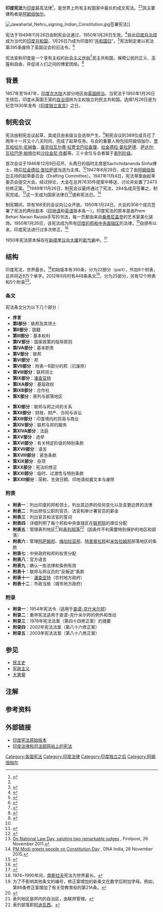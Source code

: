 {{Infobox constitution
| document_name= 印度憲法<br>भारतीय संविधान<br>Constitution of the Republic of India
| italic_title= no
| image = Constitution of India.jpg
| image_width=
| image_caption= {{le|印度憲法序言|Preamble to the Constitution of India|憲法序言}}的[https://www.wdl.org/en/item/2672/view/1/1/ 原始文本] 
| date_ratified= {{Start date and age|df=yes|1949|11|26}}
| date_effective= {{Start date and age|df=yes|1950|01|26}}
| writer= [[阿姆倍伽爾|阿姆倍伽爾]]及{{le|印度制憲會議|Constituent Assembly of India}}起草委員會
| signers= 制憲會議的284名代表
| purpose= 取代{{le|1947年印度獨立法案|Indian Independence Act 1947}}
| system = 議會立憲制、社會主義世俗共和制
| number_entrenchments = 2條
| date_last_amended = {{le|印度憲法第105次修正案|One Hundred and Fifth Amendment of the Constitution of India|2021年8月10日}}（第105次）
| federalism = 單一制（半聯邦制）
| chambers = [[印度議會|二院制]]（[[聯邦院_(印度)|聯邦院]]與[[人民院_(印度)|人民院]]）
| branches = 3個（行政、立法、司法）
| executive = [[印度總理|總理]]領導[[人民院_(印度)|人民院]]議員代表組成之內閣
| jurisdiction  = [[印度|印度]]
| courts = [[印度最高法院|最高法院]]、{{le|印度高等法院列表|List of high courts in India|高等法院}}與{{le|印度地方法院|District Courts of India|地方法院}}
| number_amendments = {{le|印度憲法修正案列表|List of amendments of the Constitution of India|105次}}
| electoral_college = {{le|選舉人團 (印度)|Electoral College (India)|是}}，用於正副總統選舉
| supersedes = {{le|1935年印度政府法案|Government of India Act 1935}}<br />{{le|1947年印度獨立法案|Indian Independence Act 1947}}
| title_orig = {{lang|hi|भारतीय संविधान}}<br />{{noitalics|([[International_Alphabet_of_Sanskrit_Transliteration|IAST]]:}} {{IAST|Bhāratīya Saṃvidhāna}}{{noitalics|)<ref group="注">印度憲法原始文本以英語及印地語書寫，因此印地語及英語皆為其「原始」語言。</ref>}}
| orig_lang_code = hi
| location_of_document = [[印度|印度]][[新德里|新德里]]{{le|國會大廈 (印度)|Parliament House (India)|國會大廈}}
}}
{{印度政治}}
'''印度宪法'''为[[印度|印度]]最高法律<ref>{{cite web|title=Preface, The constitution of India|url=http://india.gov.in/sites/upload_files/npi/files/coi_preface.pdf|publisher=Government of India|accessdate=5 February 2015|archive-date=2015-03-31|archive-url=https://web.archive.org/web/20150331033925/http://india.gov.in/sites/upload_files/npi/files/coi_preface.pdf|dead-url=no}}</ref>，是世界上所有主权国家中最长的成文宪法。<ref group="注" name="Yugoslav" /><ref name="longest">{{cite book | last = Pylee | first = M.V. | title = India's Constitution | publisher=S. Chand & Co.|page=3 | year = 1997 | isbn = 81-219-0403-X }}</ref>其主要建构者是[[阿姆倍伽尔|阿姆倍伽尔]]。

[[File:Jawaharlal_Nehru_signing_Indian_Constitution.jpg|thumbnail]]签署宪法]]

宪法于1949年11月26日由制宪会议通过，1950年1月26日生效。<ref name="law_min_intro">{{cite web |url=http://indiacode.nic.in/coiweb/introd.htm |title=Introduction to Constitution of India |accessdate=2008-10-14 |publisher=Ministry of Law and Justice of India |date=29 July 2008 |deadurl=yes |archiveurl=https://web.archive.org/web/20141022161409/http://indiacode.nic.in/coiweb/introd.htm |archivedate=2014-10-22 }}</ref>自此[[印度自治领|印度自治领]]成为当代的[[印度共和国|印度共和国]]，1月26日乃成为印度的“[[印度共和国日|共和国日]]”。<ref name="Hari Das">{{cite book | last = Das | first = Hari | title = Political System of India | publisher=Anmol Publications |page=120 | year = 2002 | isbn = 81-7488-690-7 }}</ref>宪法制定者以宪法第395条废除了英国议会的旧法令。<ref>{{cite journal|last=Swaminathan|first=Shivprasad|title=India’s benign constitutional revolution|journal=The Hindu: opinion|date=26 January 2013|url=http://www.thehindu.com/opinion/lead/indias-benign-constitutional-revolution/article4345212.ece|accessdate=18 February 2013|archive-date=2013-03-01|archive-url=https://web.archive.org/web/20130301174137/http://www.thehindu.com/opinion/lead/indias-benign-constitutional-revolution/article4345212.ece|dead-url=no}}</ref>

宪法宣称印度是一个享有主权的[[民主社会主义|社会主义]][[世俗|世俗]]<ref>{{cite web|last1=WP(Civil) No. 98/2002|title=Aruna Roy & Ors. v. Union of India & Ors.|url=http://www.ncert.nic.in/html/pdf/schoolcurriculum/ncfsc/judge51_80.pdf#page=18|publisher=Supreme Court of India|page=18/30|date=12 September 2002|accessdate=11 November 2015|archive-date=2016-05-07|archive-url=https://web.archive.org/web/20160507005232/http://www.ncert.nic.in/html/pdf/schoolcurriculum/ncfsc/judge51_80.pdf#page=18|dead-url=no}}</ref>民主共和国，保障公民的正义、[[法律之前人人平等|平等]]和自由，并促进人们之间的博爱团结。<ref>{{cite web|title=Preamble of the Constitution of India|url=http://lawmin.nic.in/olwing/coi/coi-english/Const.Pock%202Pg.Rom8Fsss%283%29.pdf|publisher=Ministry of Law & Justice|accessdate=29 March 2012|deadurl=yes|archiveurl=https://web.archive.org/web/20171009180953/http://lawmin.nic.in/olwing/coi/coi-english/Const.Pock%202Pg.Rom8Fsss%283%29.pdf|archivedate=2017年10月9日}}</ref>

==背景==
1857年至1947年，[[印度次大陆|印度次大陆]]大部分地区由[[英属印度|英国统治]]。当宪法于1950年1月26日生效后，印度从英国王室的[[自治领|自治领]]转为主权独立的民主共和国。选择1月26日是为纪念1930年发布《[[印度独立宣言|印度独立宣言]]》之日。

==制宪会议==
宪法由制宪会议起草，其成员由省级议会选举产生。<ref name="Degbate">{{cite web
 |url         = http://parliamentofindia.nic.in/ls/debates/debates.htm
 |title       = The Constituent Assembly Debates (Proceedings):(9th December,1946 to 24 January 1950)
 |publisher   = The Parliament of India Archive
 |accessdate  = 2008-02-22
 |deadurl     = yes
 |archiveurl  = https://web.archive.org/web/20070929102902/http://parliamentofindia.nic.in/ls/debates/debates.htm
 |archivedate = 2007-09-29
}}</ref>制宪会议的389位成员花了两年十一月又十八天时间，完成了起草任务。与会的重要人物包括阿姆倍伽尔、[[贾瓦哈拉尔·尼赫鲁|贾瓦哈拉尔·尼赫鲁]]、[[查克拉瓦尔蒂·拉贾戈巴拉查理|查克拉瓦尔蒂·拉贾戈巴拉查理]]、[[拉金德拉·普拉萨德|拉金德拉·普拉萨德]]、[[萨达尔·瓦拉巴伊·帕特尔|萨达尔·瓦拉巴伊·帕特尔]]和[[沙拉金尼·奈都|沙拉金尼·奈都]]等。三十余位与会者属于[[表列种姓和表列部落|表列阶级]]。

首次会议于1946年12月9日召开。头两日的临时主席是Sachchidananda Sinha博士，随后[[拉金德拉·普拉萨德|拉金德拉·普拉萨德]]当选为主席。<ref name="Degbate" />1947年8月29日，成立了由[[阿姆倍伽尔|阿姆倍伽尔]]主持的起草委员会（Drafting Committee）。1947年11月4日，宪法草案由起草委员会提交大会。经过辩论，大会在总共7635件提案中移送、讨论并处置了2473份修正案。<ref>{{Cite web |url=http://parliamentofindia.nic.in/ls/debates/facts.htm |title=存档副本 |accessdate=2016-11-19 |archive-date=2011-05-11 |archive-url=https://web.archive.org/web/20110511104514/http://parliamentofindia.nic.in/ls/debates/facts.htm |dead-url=no }}</ref>1949年11月26日，制宪会议最终通过了宪法，284名成员签署之，制宪完成。<ref>{{cite web | title = Some Facts of Constituent Assembly | work = Parliament of India | publisher = National Informatics Centre | url = http://parliamentofindia.nic.in/ls/debates/facts.htm | quote = On 29 August 1947, the Constituent Assembly set up a Drafting Committee under the Chairmanship of B. R. Ambedkar to prepare a Draft Constitution for India | accessdate = 2011-04-14 | archiveurl = https://web.archive.org/web/20110511104514/http://parliamentofindia.nic.in/ls/debates/facts.htm | archivedate = 2011-05-11 | deadurl = no }}</ref>这一天成为国家法律日<ref>[http://www.firstpost.com/india/on-national-law-day-saluting-two-remarkable-judges-140748.html On National Law Day, saluting two remarkable judges] {{Wayback|url=http://www.firstpost.com/india/on-national-law-day-saluting-two-remarkable-judges-140748.html |date=20151130023311 }}, Firstpost, 26 November 2011.</ref>或称宪法日。<ref>[http://www.dnaindia.com/india/report-pm-modi-greets-people-on-constitution-day-2149048 PM Modi greets people on Constitution Day] {{Wayback|url=http://www.dnaindia.com/india/report-pm-modi-greets-people-on-constitution-day-2149048 |date=20151127030239 }}, DNA India, 26 November 2015.</ref>

制宪期间，共有166天的会议向公众开放。1950年1月24日，大会的308个成员签署了宪法的两份副本（[[印地语|印地语]]和[[英语|英语]]版本各一）。印度宪法的原本是由Prem Behari Narain Raizda手写的书法，每一页都由来自[[桑蒂尼盖登|桑蒂尼盖登]]的艺术家美化装饰。1950年1月26日，该宪法成为所有[[印度的邦和中央直辖区|印度的邦和中央直辖区]]的法律。<ref>{{cite web |url=http://www.wdl.org/en/item/2672/view/1/9/ |title=Original unamended constitution of India, January, 1950 |accessdate=2014-04-17 |archive-date=2021-01-01 |archive-url=https://web.archive.org/web/20210101144430/https://www.wdl.org/en/item/2672/view/1/9/ |dead-url=no }}</ref>自颁布以来，印度宪法进行过多次修正。<ref name="amendments">{{cite web|title=THE CONSTITUTION (AMENDMENT) ACTS|url=http://indiacode.nic.in/coiweb/coifiles/amendment.htm|work=India Code Information System|publisher=Ministry of Law, Government of India|accessdate=9 December 2013|archive-url=https://web.archive.org/web/20080427052233/http://indiacode.nic.in/coiweb/coifiles/amendment.htm|archive-date=2008-04-27|dead-url=yes}}</ref>

1950年宪法原本保存在[[新德里|新德里]][[印度议会|议会大厦]]的[[氦|氦气箱]]中。<ref>{{cite web|title=The Constitution of India|url=https://www.wdl.org/en/item/2672/|website=www.wdl.org|publisher=World Digital Library|accessdate=4 March 2016|archive-date=2021-02-21|archive-url=https://web.archive.org/web/20210221045808/https://www.wdl.org/en/item/2672/|dead-url=no}}</ref>

==结构==
印度宪法，世界最长。<ref group="注" name="Yugoslav">1974~1990年间，[[南斯拉夫|南斯拉夫]]宪法为世界最长。</ref>初始版本有395条，分为22部分（part），外加8个附表，总共将近8万个单字。2012年9月时有448条条文<ref group="注" name=prashant>为了不影响其他条文的编号，修正案增加的新条文在数字后附加字母。例如，第86条修正案增加了有关受教育权的第21A条。</ref>，分为25部分，另有12个附表和5个附录<ref>{{cite web|url= http://lawmin.nic.in/coi/contents.htm|title= Constitution of india|publisher= Ministry of Law and Justice, Govt. of India|deadurl= yes|archiveurl= https://web.archive.org/web/20160325025912/http://lawmin.nic.in/coi/contents.htm|archivedate= 2016-03-25|accessdate= 2016-11-19}}</ref>。

===条文===
宪法条文分为以下几个部分：
{{MultiCol|50%}}
* '''序言'''
* '''第I部分'''：联邦及其领土
* '''第II部分'''：国籍
* '''第III部分'''：基本权利
* '''第IV部分'''：国家政策的指导原则
* '''第IVA部分'''：基本职责
* '''第V部分'''：联邦
* '''第VI部分'''：邦
* '''第VII部分'''：附表一B部分的邦（已废除）
* '''第VIII部分'''：联邦领土
* '''第IX部分'''：[[潘查亚特制度|潘查亚特]]
* '''第IXA部分'''：基层政权
* '''第IXB部分'''：合作社
* '''第X部分'''：表列与部落地区
{{ColBreak}}
* '''第XI部分'''：联邦与邦之间的关系
* '''第XII部分'''：财政、财产、合同与诉讼
* '''第XIII部分'''：印度境内的贸易与商业
* '''第XIV部分'''：联邦与邦的服务
* '''第XIVA部分'''：法庭
* '''第XV部分'''：选举
* '''第XVI部分'''：有关特定阶级的特别条款
* '''第XVII部分'''：语言
* '''第XVIII部分'''：紧急条款
* '''第XIX部分'''：杂项
* '''第XX部分'''：宪法的修正
* '''第XXI部分'''：临时、过渡性与特别条款
* '''第XXII部分'''：简称、生效日期、印地语权威文本与废除
{{EndMultiCol}}

===附表===
* '''附表一'''：列出印度的邦和领土，列出其边界的任何变化以及变更边界的法律
* '''附表二'''：列出担任公职的官员、法官和审计署官员的薪金
* '''附表三'''：列出官员和法官的誓词
* '''附表四'''：详细列明了每个邦和中央直辖区在[[联邦院_(印度)|联邦院]]的席位分配
* '''附表五'''：管理表列地区<ref group="注" name="SA">表列地区是邦内的自治区，由联邦管理。</ref>和[[表列种姓和表列部落|表列部落]]<ref group="注" name="ST">表列部落即[[阿迪瓦西|阿迪瓦西]]。</ref>（因条件不利需要特别保护的地区和部落）
* '''附表六'''：管理[[阿萨姆邦|阿萨姆邦]]、[[梅加拉亚邦|梅加拉亚邦]]、[[特里普拉邦|特里普拉邦]]和[[米佐拉姆邦|米佐拉姆邦]]部落地区的条款
* '''附表七'''：中央政府和邦的权责分配
* '''附表八'''：官方语言
* '''附表九'''：确认一些法律和条例有效
* '''附表十'''：联邦与邦议员的“反叛逆”条款
* '''附表十一'''：[[潘查亚特制度|潘查亚特]]（农村地方政府）
* '''附表十二'''：市政当局（城市地方政府）

===附录===
* '''附录一'''：1954年宪法令（适用于[[查谟-克什米尔邦|查谟-克什米尔邦]]）
* '''附录二'''：重申宪法适用于查谟-克什米尔邦的例外和改动
* '''附录三'''：1978年宪法法案（第四十四修正案）的摘要
* '''附录四'''：2002年宪法法案（第八十六修正案）
* '''附录五'''：2003年宪法法案（第八十八修正案）

==参见==
* [[民主史|民主史]]
* [[宪政主义|宪政主义]]
* [[大憲章|大憲章]]

==注解==
{{Reflist|group=注}}

==参考资料==
{{Reflist|2}}

==外部链接==
* [https://www.wdl.org/en/item/2672 印度宪法原始版本] {{Wayback|url=https://www.wdl.org/en/item/2672 |date=20210221045808 }}
* [https://web.archive.org/web/20150223171017/http://indiacode.nic.in/coiweb/welcome.html 印度法律和司法部网站上的宪法]

{{亞洲題目|宪法}}
{{Authority control}}

[[Category:各国宪法|Category:各国宪法]]
[[Category:印度法律|Category:印度法律]]
[[Category:印度独立之后|Category:印度独立之后]]
[[Category:阿姆倍伽尔|Category:阿姆倍伽尔]]